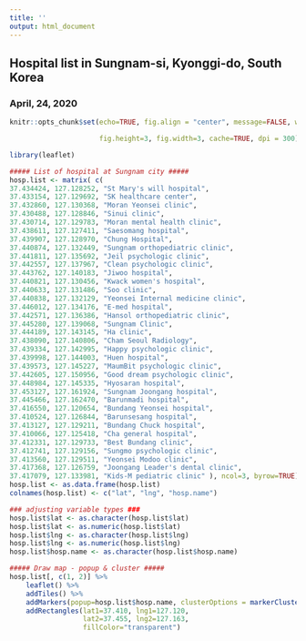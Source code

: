 ```yaml
---
title: ''
output: html_document
---
```


## Hospital list in Sungnam-si, Kyonggi-do, South Korea

### April, 24, 2020


```r
knitr::opts_chunk$set(echo=TRUE, fig.align = "center", message=FALSE, warning=FALSE, 

                      fig.height=3, fig.width=3, cache=TRUE, dpi = 300)
```


```r
library(leaflet)

##### List of hospital at Sungnam city #####
hosp.list <- matrix( c(
37.434424, 127.128252, "St Mary's will hospital", 
37.433154, 127.129692, "SK healthcare center",
37.432860, 127.130368, "Moran Yeonsei clinic",
37.430488, 127.128846, "Sinui clinic",
37.430714, 127.129783, "Moran mental health clinic",
37.438611, 127.127411, "Saesomang hospital",
37.439907, 127.128970, "Chung Hospital",
37.440874, 127.132449, "Sungnam orthopediatric clinic",
37.441811, 127.135692, "Jeil psychologic clinic",
37.442557, 127.137967, "Clean psychologic clinic",
37.443762, 127.140183, "Jiwoo hospital",
37.440821, 127.130456, "Kwack women's hospital",
37.440633, 127.131486, "Soo clinic",
37.440838, 127.132129, "Yeonsei Internal medicine clinic",
37.446012, 127.134176, "E-med hospital",
37.442571, 127.136386, "Hansol orthopediatric clinic",
37.445280, 127.139068, "Sungnam Clinic",
37.444189, 127.143145, "Ha clinic",
37.438090, 127.140806, "Cham Seoul Radiology",
37.439334, 127.142995, "Happy psychologic clinic",
37.439998, 127.144003, "Huen hospital",
37.439573, 127.145227, "MaumBit psychologic clinic",
37.442605, 127.150956, "Good dream psychologic clinic",
37.448984, 127.145335, "Hyosaran hospital",
37.453127, 127.161924, "Sungnam Joongang hospital",
37.445466, 127.162470, "Barunmadi hospital",
37.416550, 127.120654, "Bundang Yeonsei hospital",
37.410524, 127.126844, "Barunsesang hospital",
37.413127, 127.129211, "Bundang Chuck hospital",
37.410066, 127.125418, "Cha general hospital",
37.412331, 127.129733, "Best Bundang clinic",
37.412741, 127.129156, "Sungmo psychologic clinic",
37.413560, 127.129511, "Yeonsei Modoo clinic",
37.417368, 127.126759, "Joongang Leader's dental clinic",
37.417079, 127.133981, "Kids-M pediatric clinic" ), ncol=3, byrow=TRUE)
hosp.list <- as.data.frame(hosp.list)
colnames(hosp.list) <- c("lat", "lng", "hosp.name")
```

```r
### adjusting variable types ###
hosp.list$lat <- as.character(hosp.list$lat)
hosp.list$lat <- as.numeric(hosp.list$lat)
hosp.list$lng <- as.character(hosp.list$lng)
hosp.list$lng <- as.numeric(hosp.list$lng)
hosp.list$hosp.name <- as.character(hosp.list$hosp.name)
```

```r
##### Draw map - popup & cluster #####
hosp.list[, c(1, 2)] %>%
	leaflet() %>%
	addTiles() %>%
	addMarkers(popup=hosp.list$hosp.name, clusterOptions = markerClusterOptions()) %>%
	addRectangles(lat1=37.410, lng1=127.120, 
				  lat2=37.455, lng2=127.163,
				  fillColor="transparent")
```
